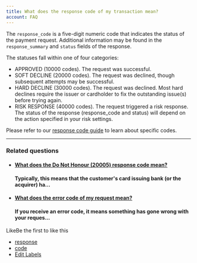 ```yaml
---
title: What does the response code of my transaction mean?
account: FAQ 
---
```


The `response_code` is a five-digit numeric code that indicates the status of the payment request. Additional information may be found in the `response_summary` and `status` fields of the response.

The statuses fall within one of four categories:

*   APPROVED (10000 codes). The request was successful.
*   SOFT DECLINE (20000 codes). The request was declined, though subsequent attempts may be successful.
*   HARD DECLINE (30000 codes). The request was declined. Most hard declines require the issuer or cardholder to fix the outstanding issue(s) before trying again.
*   RISK RESPONSE (40000 codes). The request triggered a risk response. The status of the response (response\_code and status) will depend on the action specified in your risk settings.

Please refer to our [response code guide](/display/DOCS/Response+codes) to learn about specific codes.

* * *

### Related questions

*   #### [What does the Do Not Honour (20005) response code mean?](/pages/viewpage.action?pageId=721100)
    
    #### Typically, this means that the customer's card issuing bank (or the acquirer) ha...
    
*   #### [What does the error code of my request mean?](/pages/viewpage.action?pageId=721102)
    
    #### If you receive an error code, it means something has gone wrong with your reques...
    

LikeBe the first to like this

*   [response](/label/FAQ/response)
*   [code](/label/FAQ/code)
*   [Edit Labels](# "Edit Labels (Type 'l')")




